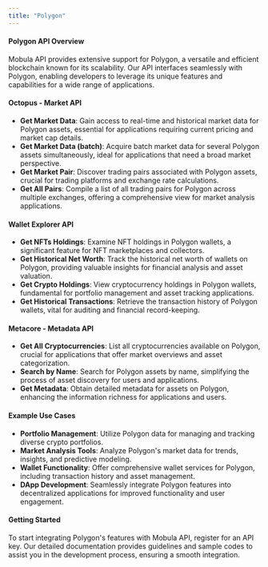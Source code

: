 ```yaml
---
title: "Polygon"
---
```


#### Polygon API Overview

Mobula API provides extensive support for Polygon, a versatile and efficient blockchain known for its scalability. Our API interfaces seamlessly with Polygon, enabling developers to leverage its unique features and capabilities for a wide range of applications.

#### Octopus - Market API

- **Get Market Data**: Gain access to real-time and historical market data for Polygon assets, essential for applications requiring current pricing and market cap details.
- **Get Market Data (batch)**: Acquire batch market data for several Polygon assets simultaneously, ideal for applications that need a broad market perspective.
- **Get Market Pair**: Discover trading pairs associated with Polygon assets, crucial for trading platforms and exchange rate calculations.
- **Get All Pairs**: Compile a list of all trading pairs for Polygon across multiple exchanges, offering a comprehensive view for market analysis applications.

#### Wallet Explorer API

- **Get NFTs Holdings**: Examine NFT holdings in Polygon wallets, a significant feature for NFT marketplaces and collectors.
- **Get Historical Net Worth**: Track the historical net worth of wallets on Polygon, providing valuable insights for financial analysis and asset valuation.
- **Get Crypto Holdings**: View cryptocurrency holdings in Polygon wallets, fundamental for portfolio management and asset tracking applications.
- **Get Historical Transactions**: Retrieve the transaction history of Polygon wallets, vital for auditing and financial record-keeping.

#### Metacore - Metadata API

- **Get All Cryptocurrencies**: List all cryptocurrencies available on Polygon, crucial for applications that offer market overviews and asset categorization.
- **Search by Name**: Search for Polygon assets by name, simplifying the process of asset discovery for users and applications.
- **Get Metadata**: Obtain detailed metadata for assets on Polygon, enhancing the information richness for applications and users.

#### Example Use Cases

- **Portfolio Management**: Utilize Polygon data for managing and tracking diverse crypto portfolios.
- **Market Analysis Tools**: Analyze Polygon's market data for trends, insights, and predictive modeling.
- **Wallet Functionality**: Offer comprehensive wallet services for Polygon, including transaction history and asset management.
- **DApp Development**: Seamlessly integrate Polygon features into decentralized applications for improved functionality and user engagement.

#### Getting Started

To start integrating Polygon's features with Mobula API, register for an API key. Our detailed documentation provides guidelines and sample codes to assist you in the development process, ensuring a smooth integration.
